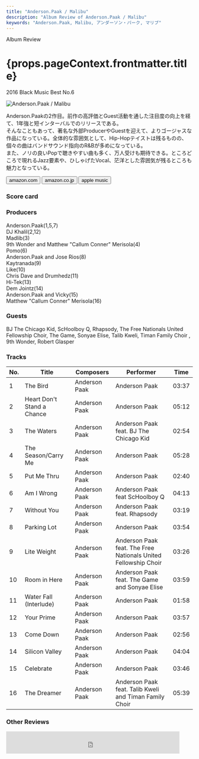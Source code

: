 ```yaml
---
title: "Anderson.Paak / Malibu"
description: "Album Review of Anderson.Paak / Malibu"
keywords: "Anderson.Paak, Malibu, アンダーソン・パーク, マリブ"
---
```







<p className="largeP">Album Review</p>
<h1 className="h1--no--margin">{props.pageContext.frontmatter.title}</h1>
<p className="largeP">
  <Link to="/best50/2016/">2016 Black Music Best No.6</Link>
</p>

<Row  className="image-card-group">
	<Column colMd={3} colLg={4} noGutterMdLeft="">
       <ImageCard>

![Anderson.Paak / Malibu](../../images/cd/andersonpaak2L.jpg)

</ImageCard>
	</Column>
	<Column colMd={4} colLg={8} noGutterMdLeft="">
		<p>
			Anderson.Paakの2作目。前作の高評価とGuest活動を通した注目度の向上を経て、1年強と短インターバルでのリリースである。
			<br/>そんなこともあって、著名な外部ProducerやGuestを迎えて、よりゴージャスな作品になっている。全体的な雰囲気として、Hip-Hopテイストは残るものの、個々の曲はバンドサウンド指向のR&Bが多めになっている。
			<br/>また、ノリの良いPopで聴きやすい曲も多く、万人受けも期待できる。ところどころで現れるJazz要素や、ひしゃげたVocal、茫洋とした雰囲気が残るところも魅力となっている。
		</p>
    <div>
			<Button className="button-right-mergin"  href="https://amzn.to/3q7Qon9" renderIcon={ArrowUpRight} size='sm' kind='primary'>
   	 		amazon.com
     	</Button>
	 		<Button className="button-right-mergin"  href="https://amzn.to/3bo1116" renderIcon={ArrowUpRight} size='sm' kind='secondary'>
    		amazon.co.jp
    	</Button>
			<Button className="button-right-mergin"  href="https://apple.co/39eCxVr" renderIcon={ArrowUpRight} size='sm' kind='tertiary'>
    		apple music
    	</Button>
	 	</div>
	</Column>
</Row>
<Row >
	<Column colMd={4} colLg={4} noGutterMdLeft="">
		<div>
  		<h3>Score card</h3>
			<SliderJS1 value="4" />
  		<SliderJS2 value="1" />
			<SliderJS3 value="1" />
  		<SliderJS4 value="9" />
		</div>
	</Column>
	<Column colMd={4} colLg={8} noGutterMdLeft="">
		<div>
			<h3>Producers</h3>
			<p>
				Anderson.Paak(1,5,7)
				<br/>DJ Khalil(2,12)
				<br/>Madlib(3)
				<br/>9th Wonder and Matthew "Callum Conner" Merisola(4)
				<br/>Pomo(6)
				<br/>Anderson.Paak and Jose Rios(8)
				<br/>Kaytranada(9)
				<br/>Like(10)
				<br/>Chris Dave and Drumhedz(11)
				<br/>Hi-Tek(13)
				<br/>Dem Jointz(14)
				<br/>Anderson.Paak and Vicky(15)
				<br/>Matthew "Callum Conner" Merisola(16)
			</p>
			<h3>Guests</h3>
			<p>
				BJ The Chicago Kid, ScHoolboy Q, Rhapsody, The Free Nationals United Fellowship Choir, The Game, Sonyae Elise, Talib Kweli, Timan Family Choir , 9th Wonder, Robert Glasper
			</p>
		</div>
	</Column>
</Row>

<h3>Tracks</h3>

| No. | Title                      | Composers     | Performer                                                      | Time  |
| --- | -------------------------- | ------------- | -------------------------------------------------------------- | ----- |
| 1   | The Bird                   | Anderson Paak | Anderson Paak                                                  | 03:37 |
| 2   | Heart Don't Stand a Chance | Anderson Paak | Anderson Paak                                                  | 05:12 |
| 3   | The Waters                 | Anderson Paak | Anderson Paak feat. BJ The Chicago Kid                         | 02:54 |
| 4   | The Season/Carry Me        | Anderson Paak | Anderson Paak                                                  | 05:28 |
| 5   | Put Me Thru                | Anderson Paak | Anderson Paak                                                  | 02:40 |
| 6   | Am I Wrong                 | Anderson Paak | Anderson Paak feat ScHoolboy Q                                 | 04:13 |
| 7   | Without You                | Anderson Paak | Anderson Paak feat. Rhapsody                                   | 03:19 |
| 8   | Parking Lot                | Anderson Paak | Anderson Paak                                                  | 03:54 |
| 9   | Lite Weight                | Anderson Paak | Anderson Paak feat. The Free Nationals United Fellowship Choir | 03:26 |
| 10  | Room in Here               | Anderson Paak | Anderson Paak feat. The Game and Sonyae Elise                  | 03:59 |
| 11  | Water Fall (Interlude)     | Anderson Paak | Anderson Paak                                                  | 01:58 |
| 12  | Your Prime                 | Anderson Paak | Anderson Paak                                                  | 03:57 |
| 13  | Come Down                  | Anderson Paak | Anderson Paak                                                  | 02:56 |
| 14  | Silicon Valley             | Anderson Paak | Anderson Paak                                                  | 04:04 |
| 15  | Celebrate                  | Anderson Paak | Anderson Paak                                                  | 03:46 |
| 16  | The Dreamer                | Anderson Paak | Anderson Paak feat. Talib Kweli and Timan Family Choir         | 05:39 |

<h3>Other Reviews</h3>

<Row>
  <Column colMd={3} colLg={3} noGutterMdLeft>
    <Review1 />
  </Column>
  <Column colMd={3} colLg={3} noGutterMdLeft>
    <Review2 />
  </Column>
</Row>

<Row>
  <Column colMd={3} colLg={3} noGutterMdLeft>
    <Review3 />
  </Column>
</Row>

<Row>
  <Column colMd={3} colLg={3} noGutterMdLeft>
    <Review11 />
  </Column>
</Row>

<AdvJS3 />

<p>
	<iframe src="https://rcm-fe.amazon-adsystem.com/e/cm?o=9&p=13&l=ur1&category=musicunlimited&banner=0GZX2NEDQCWK3NWHMV82&f=ifr&linkID=a17a8941c85c9ecda534ad3e592a807f&t=planetkycom-22&tracking_id=planetkycom-22" width="468" height="60" scrolling="no" border="0" marginwidth="0" style="border:none;" frameborder="0"></iframe>
</p>